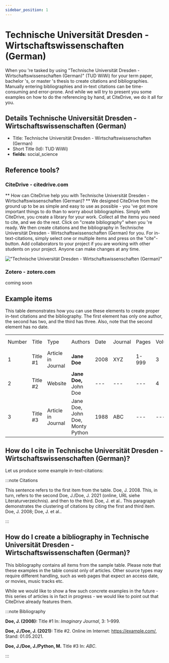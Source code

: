 ```yaml
---
sidebar_position: 1
---
```


# Technische Universität Dresden - Wirtschaftswissenschaften (German)

When you 're tasked by using "Technische Universität Dresden - Wirtschaftswissenschaften (German)" (TUD WiWi) for your term paper, bachelor 's, or master 's thesis to create citations and bibliographies.
Manually entering bibliographies and in-text citations can be time-consuming and error-prone. And while we will try to present you some examples on how to do the referencing by hand, at CiteDrive, we do it all for you.

## Details  Technische Universität Dresden - Wirtschaftswissenschaften (German)
* Title: Technische Universität Dresden - Wirtschaftswissenschaften (German)
* Short Title (Id): TUD WiWi)
* **fields:** social_science

## Reference tools?
### CiteDrive - citedrive.com
** How can CiteDrive help you with Technische Universität Dresden - Wirtschaftswissenschaften (German)? **
We designed CiteDrive from the ground up to be as simple and easy to use as possible - you 've got more important things to do than to worry about bibliographies. Simply with CiteDrive, you create a library for your work. Collect all the items you need to cite, and we do the rest. Click on "create bibliography" when you 're ready. We then create citations and the bibliography in Technische Universität Dresden - Wirtschaftswissenschaften (German) for you. For in-text-citations, simply select one or multiple items and press on the "cite"-button. Add collaborators to your project if you are working with other students on your project. Anyone can make changes at any time.


!["Technische Universität Dresden - Wirtschaftswissenschaften (German)"](images/technische-universitat-dresden--wirtschaftswissenschaften-german.svg "Choose Technische Universität Dresden - Wirtschaftswissenschaften (German) in the CiteDrive App")

### Zotero - zotero.com

coming soon

## Example items

This table demonstrates how you can use these elements to create proper in-text citations and the bibliography. The first element has only one author, the second has two, and the third has three. Also, note that the second element has no date.


<table>
  <tr>
   <td>Number
   </td>
   <td>Title
   </td>
   <td>Type
   </td>
   <td>Authors
   </td>
   <td>Date
   </td>
   <td>Journal
   </td>
   <td>Pages
   </td>
   <td>Volume
   </td>
   <td>Issue
   </td>
   <td>Access Date
   </td>
  </tr>
  <tr>
   <td>1
   </td>
   <td>Title #1
   </td>
   <td>Article in Journal
   </td>
   <td><strong>Jane Doe</strong>
   </td>
   <td>2008
   </td>
   <td>XYZ
   </td>
   <td>1-999
   </td>
   <td>3
   </td>
   <td>2
   </td>
   <td>--
   </td>
  </tr>
  <tr>
   <td>
2
   </td>
   <td>Title #2
   </td>
   <td>Website
   </td>
   <td><strong>Jane Doe, </strong>John Doe
   </td>
   <td>---
   </td>
   <td>---
   </td>
   <td>---
   </td>
   <td>4
   </td>
   <td>---
   </td>
   <td>2020-05-01
   </td>
  </tr>
  <tr>
   <td>3
   </td>
   <td>Title #3
   </td>
   <td>Article in Journal
   </td>
   <td>Jane Doe, John Doe, Monty Python
   </td>
   <td>1988
   </td>
   <td>ABC
   </td>
   <td>---
   </td>
   <td>---
   </td>
   <td>16
   </td>
   <td>---
   </td>
  </tr>
</table>



## How do I cite in  Technische Universität Dresden - Wirtschaftswissenschaften (German)?

Let us produce some example in-text-citations:

:::note Citations


This sentence refers to the first item from the table. Doe, J. 2008. This, in turn, refers to the second Doe, J./Doe, J. 2021 (online, URL siehe Literaturverzeichnis).
and then to the third.  Doe, J. et al..
This paragraph demonstrates the clustering of citations by citing the first and third item. Doe, J. 2008; Doe, J. et al..

:::

## How do I create a bibliography in Technische Universität Dresden - Wirtschaftswissenschaften (German)?

This bibliography contains all items from the sample table. Please note that these examples in the table consist only of articles. Other source types may require different handling, such as web pages that expect an access date, or movies, music tracks etc.

While we would like to show a few such concrete examples in the future - this series of articles is in fact in progress - we would like to point out that CiteDrive already features them.

:::note Bibliography

<b>Doe, J. (<b>2008</b>):</b> Title #1 In: <i>Imaginary Journal</i>, 3: 1–999.

<b>Doe, J./Doe, J. (<b>2021</b>):</b> Title #2. Online im Internet: https://example.com/, Stand: 01.05.2021.

<b>Doe, J./Doe, J./Python, M.</b> Title #3 In: <i>ABC</i>.



:::


        